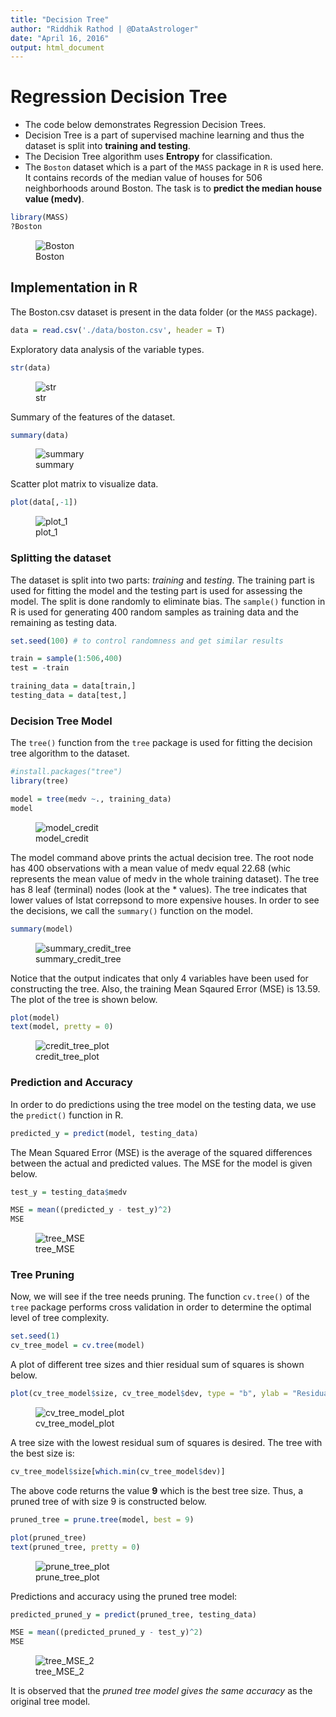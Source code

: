 ```yaml
---
title: "Decision Tree"
author: "Riddhik Rathod | @DataAstrologer"
date: "April 16, 2016"
output: html_document
---
```


# Regression Decision Tree

* The code below demonstrates Regression Decision Trees.
* Decision Tree is a part of supervised machine learning and thus the dataset is split into **training and testing**.
* The Decision Tree algorithm uses **Entropy** for classification.
* The ```Boston``` dataset which is a part of the ```MASS``` package in ```R``` is used here. It contains records of the median value of houses for 506 neighborhoods around Boston. The task is to **predict the median house value (medv)**. 
```r
library(MASS)
?Boston
```
![Boston](./data/images/Boston.png)


## Implementation in R

The Boston.csv dataset is present in the data folder (or the ```MASS``` package).
```r
data = read.csv('./data/boston.csv', header = T)
```

Exploratory data analysis of the variable types.
```r
str(data)
```
![str](./data/images/str.png)

Summary of the features of the dataset.
```r
summary(data)
```
![summary](./data/images/summary.png)

Scatter plot matrix to visualize data.
```r
plot(data[,-1])
```
![plot_1](./data/images/plot_1.png)

### Splitting the dataset

The dataset is split into two parts: *training* and *testing*. The training part is used for fitting the model and the testing part is used for assessing the model. The split is done randomly to eliminate bias. The ```sample()``` function in R is used for generating 400 random samples as training data and the remaining as testing data. 
```r
set.seed(100) # to control randomness and get similar results

train = sample(1:506,400)
test = -train

training_data = data[train,]
testing_data = data[test,]
```

### Decision Tree Model

The ```tree()``` function from the ```tree``` package is used for fitting the decision tree algorithm to the dataset.
```r
#install.packages("tree")
library(tree)

model = tree(medv ~., training_data)
model
```
![model_credit](./data/images/model_credit.png)

The model command above prints the actual decision tree. The root node has 400 observations with a mean value of medv equal 22.68 (whic represents the mean value of medv in the whole training dataset). The tree has 8 leaf (terminal) nodes (look at the * values). The tree indicates that lower values of lstat correpsond to more expensive houses. In order to see the decisions, we call the ```summary()``` function on the model. 
```r
summary(model)
```
![summary_credit_tree](./data/images/summary_credit_tree.png)

Notice that the output indicates that only 4 variables have been used for constructing the tree. Also, the training Mean Sqaured Error (MSE) is 13.59. The plot of the tree is shown below.
```r
plot(model)
text(model, pretty = 0)
```
![credit_tree_plot](./data/images/credit_tree_plot.png)

### Prediction and Accuracy

In order to do predictions using the tree model on the testing data, we use the ```predict()``` function in R.
```r
predicted_y = predict(model, testing_data)
```

The Mean Squared Error (MSE) is the average of the squared differences between the actual and predicted values. The MSE for the model is given below.
```r
test_y = testing_data$medv

MSE = mean((predicted_y - test_y)^2)
MSE
```
![tree_MSE](./data/images/mse_tree.png)

### Tree Pruning

Now, we will see if the tree needs pruning. The function ```cv.tree()``` of the ```tree``` package performs cross validation in order to determine the optimal level of tree complexity.
```r
set.seed(1)
cv_tree_model = cv.tree(model)
```

A plot of different tree sizes and thier residual sum of squares is shown below. 
```r
plot(cv_tree_model$size, cv_tree_model$dev, type = "b", ylab = "Residual Sum Square (RSS)", xlab = "Tree Size")
```
![cv_tree_model_plot](./data/images/cv_tree_model_plot.png)

A tree size with the lowest residual sum of squares is desired. The tree with the best size is:
```r
cv_tree_model$size[which.min(cv_tree_model$dev)]
```

The above code returns the value **9** which is the best tree size. Thus, a pruned tree of with size 9 is constructed below. 
```r
pruned_tree = prune.tree(model, best = 9)

plot(pruned_tree)
text(pruned_tree, pretty = 0)
```
![prune_tree_plot](./data/images/prune_tree_plot.png)

Predictions and accuracy using the pruned tree model:
```r
predicted_pruned_y = predict(pruned_tree, testing_data)

MSE = mean((predicted_pruned_y - test_y)^2)
MSE
```
![tree_MSE_2](./data/images/mse_tree_2.png)

It is observed that the *pruned tree model gives the same accuracy* as the original tree model.